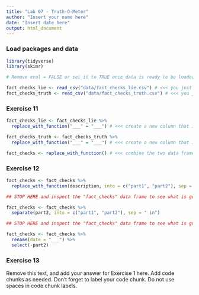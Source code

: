 ```yaml
---
title: "Lab 07 - Truth-O-Meter"
author: "Insert your name here"
date: "Insert date here"
output: html_document
---
```


### Load packages and data

```r
library(tidyverse) 
library(skimr)
```

```r

# Remove eval = FALSE or set it to TRUE once data is ready to be loaded

fact_checks_lie <- read_csv("data/fact_checks_lie.csv") # <<< you just created this .csv in the R scripts
fact_checks_truth <- read_csv("data/fact_checks_truth.csv") # <<< you just created this .csv in the R scripts

```

### Exercise 11

```r

fact_checks_lie <- fact_checks_lie %>%
  replace_with_function("___" = "___") # <<< create a new column that indicates these are lies

fact_checks_truth <- fact_checks_truth %>%
  replace_with_function("___" = "___") # <<< create a new column that indicates these are truths

fact_checks <- replace_with_function() # <<< combine the two data frames 

```

### Exercise 12

```r

fact_checks <- fact_checks %>%
  replace_with_function(description, into = c("part1", "part2"), sep = "on ") 

## STOP HERE and inspect the "fact_checks" data frame to see what is going on with "part1" and "part2" 
```

```r

fact_checks <- fact_checks %>%
  separate(part2, into = c("part1", "part2"), sep = " in")

## STOP HERE and inspect the "fact_checks" data frame to see what is going on with "part1" and "part2" 
```

```r

fact_checks <- fact_checks %>%
  rename(date = "___") %>%
  select(-part2)

```

### Exercise 13

Remove this text, and add your answer for Exercise 1 here.
Add code chunks as needed.
Don't forget to label your code chunk.
Do not use spaces in code chunk labels.


